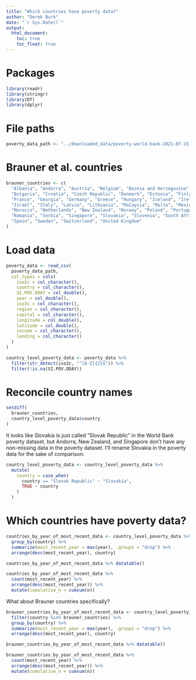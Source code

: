 ```yaml
---
title: "Which countries have poverty data?"
author: "Derek Burk"
date: "`r Sys.Date()`"
output: 
  html_document:
    toc: true
    toc_float: true
---
```


# Packages

```r
library(readr)
library(stringr)
library(DT)
library(dplyr)
```

# File paths

```r
poverty_data_path <- "../downloaded_data/poverty-world-bank-2021-07-15.csv"
```

# Brauner et al. countries

```r
brauner_countries <- c(
  "Albania", "Andorra", "Austria", "Belgium", "Bosnia and Herzegovina", 
  "Bulgaria", "Croatia", "Czech Republic", "Denmark", "Estonia", "Finland", 
  "France", "Georgia", "Germany", "Greece", "Hungary", "Iceland", "Ireland", 
  "Israel", "Italy", "Latvia", "Lithuania", "Malaysia", "Malta", "Mexico", 
  "Morocco", "Netherlands", "New Zealand", "Norway", "Poland", "Portugal", 
  "Romania", "Serbia", "Singapore", "Slovakia", "Slovenia", "South Africa", 
  "Spain", "Sweden", "Switzerland", "United Kingdom"
)
```


# Load data

```r
poverty_data <- read_csv(
  poverty_data_path,
  col_types = cols(
    iso2c = col_character(),
    country = col_character(),
    SI.POV.DDAY = col_double(),
    year = col_double(),
    iso3c = col_character(),
    region = col_character(),
    capital = col_character(),
    longitude = col_double(),
    latitude = col_double(),
    income = col_character(),
    lending = col_character()
  )
)
```

```r
country_level_poverty_data <- poverty_data %>% 
  filter(str_detect(iso2c, "^[A-Z]{2}$")) %>% 
  filter(!is.na(SI.POV.DDAY)) 
```


# Reconcile country names

```r
setdiff(
  brauner_countries, 
  country_level_poverty_data$country
)
```
It looks like Slovakia is just called "Slovak Republic" in the World Bank
poverty dataset, but Andorra, New Zealand, and Singapore don't have any
non-missing data in the poverty dataset. I'll rename Slovakia in the
poverty data for the sake of comparison:

```r
country_level_poverty_data <- country_level_poverty_data %>% 
  mutate(
    country = case_when(
      country == "Slovak Republic" ~ "Slovakia",
      TRUE ~ country
    )
  )
```


# Which countries have poverty data?

```r
countries_by_year_of_most_recent_data <- country_level_poverty_data %>% 
  group_by(country) %>% 
  summarize(most_recent_year = max(year), .groups = "drop") %>% 
  arrange(desc(most_recent_year), country)

countries_by_year_of_most_recent_data %>% datatable()
```


```r
countries_by_year_of_most_recent_data %>% 
  count(most_recent_year) %>% 
  arrange(desc(most_recent_year)) %>% 
  mutate(cumulative_n = cumsum(n))
```

What about Brauner countries specifically?


```r
brauner_countries_by_year_of_most_recent_data <- country_level_poverty_data %>% 
  filter(country %in% brauner_countries) %>% 
  group_by(country) %>% 
  summarize(most_recent_year = max(year), .groups = "drop") %>% 
  arrange(desc(most_recent_year), country)

brauner_countries_by_year_of_most_recent_data %>% datatable()
```


```r
brauner_countries_by_year_of_most_recent_data %>% 
  count(most_recent_year) %>% 
  arrange(desc(most_recent_year)) %>% 
  mutate(cumulative_n = cumsum(n))
```